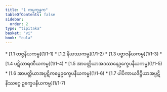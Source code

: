 ```yaml
---
title: "1 ကမ္မက္ခန္ဓက"
tableOfContents: false
sidebar:
  order: 2
type: "tipitaka"
basket: "vi"
book: "cula"
---
```



<DynamicBreadcrumb />



<TableOfContents book="cula" section="1">
* [1.1 တဇ္ဇနီယကမ္မ](1/1-1)
* [1.2 နိယဿကမ္မ](1/1-2)
* [1.3 ပဗ္ဗာဇနီယကမ္မ](1/1-3)
* [1.4 ပဋိသာရဏီယကမ္မ](1/1-4)
* [1.5 အာပတ္တိယာအဒဿနေဥက္ခေပနီယကမ္မ](1/1-5)
* [1.6 အာပတ္တိယာအပ္ပဋိကမ္မေဥက္ခေပနီယကမ္မ](1/1-6)
* [1.7 ပါပိကာယဒိဋ္ဌိယာအပ္ပဋိနိဿဂ္ဂေ ဥက္ခေပနီယကမ္မ](1/1-7)
</TableOfContents>